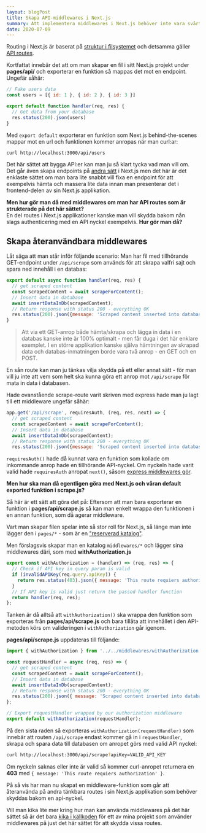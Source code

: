 ```yaml
---
layout: blogPost
title: Skapa API-middlewares i Next.js
summary: Att implementera middlewares i Next.js behöver inte vara svårt. Så här kan man enkelt skapa återanvändbara middlewares för API-endpoints i sin applikation.
date: 2020-07-09
---
```


Routing i Next.js är baserat på [struktur i filsystemet](https://nextjs.org/docs/routing/introduction) och detsamma gäller [API routes](https://nextjs.org/docs/api-routes/introduction).

Kortfattat innebär det att om man skapar en fil i sitt Next.js projekt under **pages/api/** och exporterar en funktion så mappas det mot en endpoint. Ungefär såhär:


```js:pages/api/users.js
// Fake users data
const users = [{ id: 1 }, { id: 2 }, { id: 3 }]

export default function handler(req, res) {
  // Get data from your database
  res.status(200).json(users)
}
```

Med `export default` exporterar en funktion som Next.js behind-the-scenes mappar mot en url och funktionen kommer anropas när man curl:ar:

```bash
curl http://localhost:3000/api/users
```

Det här sättet att bygga API:er kan man ju så klart tycka vad man vill om.
Det går även skapa endpoints på [andra sätt](https://nextjs.org/docs/advanced-features/custom-server) i Next.js men det här är det enklaste sättet om man bara lite snabbt vill fixa en endpoint för att exempelvis hämta och massera lite data innan man presenterar det i frontend-delen av sin Next.js applikation.

**Men hur gör man då med middlewares om man har API routes som är strukterade på det här sättet?**   
En del routes i Next.js applikationer kanske man vill skydda bakom nån slags authenticering med en API nyckel exempelvis. **Hur gör man då?**

## Skapa återanvändbara middlewares

Låt säga att man står inför följande scenario: Man har fil med tillhörande GET-endpoint under `/api/scrape` som används för att skrapa valfri sajt och spara ned innehåll i en databas:

```js:pages/api/scrape.js
export default async function handler(req, res) {
  // get scraped content
  const scrapedContent = await scrapeForContent();
  // Insert data in database
  await insertDataInDb(scrapedContent);
  // Return response with status 200 - everything OK
  res.status(200).json({message: 'Scraped content inserted into database'});
}
```

> Att via ett GET-anrop både hämta/skrapa och lägga in data i en databas kanske inte är 100% optimalt - men får duga i det här enklare exemplet.
I en större applikation kanske själva hämtningen av skrapad data och databas-inmatningen borde vara två anrop - en GET och en POST.

En sån route kan man ju tänkas vilja skydda på ett eller annat sätt - för man vill ju inte att vem som helt ska kunna göra ett anrop mot `/api/scrape` för mata in data i databasen.

Hade ovanstående scrape-route varit skriven med express hade man ju lagt till ett middleware ungefär såhär:

```js
app.get('/api/scrape', requiresAuth, (req, res, next) => {
  // get scraped content
  const scrapedContent = await scrapeForContent();
  // Insert data in database
  await insertDataInDb(scrapedContent);
  // Return response with status 200 - everything OK
  res.status(200).json({message: 'Scraped content inserted into database'});
```

`requiresAuth()` hade då kunnat vara en funktion som kollade om inkommande anrop hade en tillhörande API-nyckel. Om nyckeln hade varit valid hade `requiresAuth` anropat `next()`, såsom [express middlewares gör](https://expressjs.com/en/guide/using-middleware.html).

**Men hur ska man då egentligen göra med Next.js och våran default exported funktion i scrape.js?**

Så här är ett sätt att göra det på: Eftersom att man bara exporterar en funktion i **pages/api/scrape.js** så kan man enkelt wrappa den funktionen i en annan funktion, som då agerar middleware.

Vart man skapar filen spelar inte så stor roll för Next.js, så länge man inte lägger den i `pages/*` - som är en ["reserverad katalog"](https://nextjs.org/docs/basic-features/pages).

Men förslagsvis skapar man en katalog `middlewares/*` och lägger sina middlewares däri, som med **withAuthorization.js**

```js:middlewares/withAuthorization.js
export const withAuthorization = (handler) => (req, res) => {
  // Check if API key in query param is valid
  if (invalidAPIKey(req.query.apiKey)) {
    return res.status(403).json({ message: 'This route requiers authorization' });
  }
  // If API key is valid just return the passed handler function
  return handler(req, res);
};
```

Tanken är då alltså att `withAuthorization()` ska wrappa den funktion som exporteras från **pages/api/scrape.js** och bara tillåta att innehållet i den API-metoden körs om valideringen i `withAuthorization` går igenom.

**pages/api/scrape.js** uppdateras till följande:

```js{12,13}:pages/api/scrape.js
import { withAuthorization } from '../../middlewares/withAuthorization';

const requestHandler = async (req, res) => {
  // get scraped content
  const scrapedContent = await scrapeForContent();
  // Insert data in database
  await insertDataInDb(scrapedContent);
  // Return response with status 200 - everything OK
  res.status(200).json({ message: 'Scraped content inserted into database' });
};

// Export requestHandler wrapped by our authorization middleware
export default withAuthorization(requestHandler);
```

På den sista raden så exporteras `withAuthorization(requestHandler)` som innebär att routen `/api/scrape` endast kommer gå in i `requestHandler`, skrapa och spara data till databasen om anropet görs med valid API nyckel:

```bash
curl http://localhost:3000/api/scrape?apiKey=VALID_API_KEY
```

Om nyckeln saknas eller inte är valid så kommer curl-anropet returnera en **403** med `{ message: 'This route requiers authorization' }`.

På så vis har man nu skapat en middleware-funktion som går att återanvända på andra tänkbara routes i sin Next.js applikation som behöver skyddas bakom en api-nyckel.

Vill man kika lite mer kring hur man kan använda middlewares på det här sättet så är det bara [kika i källkoden](https://github.com/danielv14/aftonbladet-checkr-next/tree/master/src/middlewares) för ett av mina projekt som använder middlewares på just det här sättet för att skydda vissa routes.